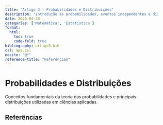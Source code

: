 ```yaml
---
title: "Artigo 3 - Probabilidades e Distribuições"
description: "Introdução às probabilidades, eventos independentes e distribuições clássicas como binomial e normal."
date: 2025-04-30
categories: ['Matemática', 'Estatística']
format:
  html:
    toc: true
    code-fold: true
bibliography: artigo3.bib
csl: apa.csl
nocite: "@*"
reference-title: "Referências"
---
```


# Probabilidades e Distribuições

Conceitos fundamentais da teoria das probabilidades e principais distribuições utilizadas em ciências aplicadas.

## Referências
